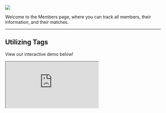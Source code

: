 ![](/images/Members.png)

Welcome to the Members page, where you can track all members, their information, and their matches. 

---

## **Utilizing Tags**

View our interactive demo below!

<iframe
  src="https://capture.navattic.com/cm19wmhk4000103l312w379kc?hideMobileAlert=true&scale=1"
  style={{ border: "none", width: "100%", height: "546px" }}
  allow="fullscreen" 
  id="navattic-embed"
/>
-----------------------------------------------------------

Within the Members page, you can create Tags to identify and group certain members of your community. 

<Steps>
  <Step title="Creating a Tag">
   For example, if you wanted to view all of the Founders in your community as a group by location, you could create Tags for "Founder", as well as all major cities in the US, as shown below.

    ![](/images/Members-Tag-Manager-Tags.png)

    > To create a Tag, navigate to “Tag Manager”, then click “+ Add Tag”, type in a Tag name, and click “Save”.
    > 
  </Step>
  <Step title="Using Tags">
    Once you’ve created a Tag, you can apply it to certain users by navigating to the “Users” tab at the top of the Tag Manager. From here,     you can hit the “+” next to any user and select the tag that you would like to apply.

    ![](/images/Members-Tag-Manager-Users.png) 
    
  </Step>
</Steps>

## **Utilizing Filters**

-----------------------------------------------------------

You can use the “Filters” tab to sort members by **Tags** and **Questions**.

<Tabs>
  <Tab title="Tags">
    For example, you could use the tags "Founder" and "New York" to search for founders in your community who live in New York.
    
    ![](/images/Members-Filters-Tags.png)
  </Tab>
  <Tab title="Questions">
    For instance, you could ask "How long have you been apart of the community?" and tailor the answer to a specific time frame to find individuals who are deeply involved in the community.

    ![](/images/Members-Filters-Questions.png)
  </Tab>
</Tabs>
---

---

## **Inviting Members**

View our interactive demo below!

<iframe 
src="https://introsai.navattic.com/dv3q0afo?hideMobileAlert=true&scale=1" 
  style={{ border: "none", width: "100%", height: "546px" }}
allow="fullscreen" 
id="navattic-embed"
/>
-----------------------------------------------------------

There are four main methods for adding new members to your community: uploading existing member data, sending direct invitations, using an Onboarding Form Link when no data is available, or integrating member data from another product.
<Steps>
  <Step title="Uploading Member Data">
  Before inviting members, it’s important to upload any existing 
  member data (such as emails and names) via CSV if you have it. This ensures that the platform has all necessary information for your members.

   <Accordion title="Access the Add Members Tab">
  Navigate to the "Add Members" tab and select the "Import Participants From CSV File" option.
 </Accordion>
 <Accordion title="Upload the CSV File">
   Choose the CSV file from your computer that contains the member data to upload it directly into the platform.
  </Accordion>
   <Accordion title="Map Data Types">
   > **Standard Fields:** Map each CSV column to the corresponding Intros Profiles data type (e.g., first/last name, email, phone number, etc.).
   
   > **Custom Fields:** Create custom free-text fields during the mapping process if your CSV contains data that doesn’t fit the standard fields. This allows you to capture specialized information that’s important to your community.
    </Accordion>
       <Accordion title="Preview and Confirm">
    Preview the profiles to ensure all the data is mapped and displayed correctly, including any custom fields.
  </Accordion>
   <Accordion title="Manage Uploaded Members">
    > **Activate Without Invitation:** You can upload members without sending an invitation. These members will be added to the Pending tab, where you can manually activate them by directly selecting individuals or "All" and then clicking "Activate Selected".
    
    > **Invite After Upload:** If you want to send out invitations after uploading, proceed to the next steps.
    <Tip>
    **Pro Tip:** When uploading via CSV, we would recommend to **ONLY** choose "Activate Without Invitation" to make the process as smooth as possible. 
</Tip>
  </Accordion>
  </Step>
 <Step title="Inviting Members via Email">
 After uploading member data, you can proceed with inviting members to join your community via email.

<Accordion title="Access the Add Members Tab">
  Navigate to the "Add Members" tab to start the invitation process.
</Accordion>
<Accordion title="Invite with Email">
  > Enter each member's email address individually, pressing enter after each one, or select multiple emails at a time to send a direct invitation.

 > You can also select "All" in the Pending tab and click "Invite Selected" instead.
</Accordion>
<Accordion title="Choose an Invitation Method">
   **Opt-in:**
  > Members must click "Join the Community!" in the invitation email to join. They will be directed to complete the onboarding form.
  
  >The platform automatically recognizes and skips over any information you’ve already collected, ensuring that members only provide new, unique details.

**Opt-out:**
  > Members are automatically added to the community and can access the Member Directory by clicking "Check out the Community!" in the invitation email.

  > Members can opt out at any time through their Member Profile, the Member Directory, or by clicking "Leave the Community" in the email invitation.
</Accordion>
  </Step>
 <Step title="Inviting Members through an Onboarding Link">

If you prefer a simple and direct approach, and you don’t have any member data, you can instead invite members by sharing an onboarding link. This method allows members to join the community by accessing the form directly, without needing to go through an email invitation process.

  <Accordion title="Customize the Onboarding Form">
  Before sending out the link, you can customize the onboarding form to best fit your community’s needs, which you can do in the [Member Profile](https://docs.intros.ai/getting-started/member-profile) and [Customization](https://docs.intros.ai/getting-started/customization) tabs.

  There are five different types of questions you can create to gather the most relevant information from your members:

  1. **Free Response:** Allows members to provide detailed answers in their own words.
  
  2. **Single Select:** Offers a list of options where members can choose only one response.
   
  3. **Multi Select:** Allows members to select multiple options from a list.
  
  4. **Custom Scale:** A Likert scale with custom values (e.g., "How many years of experience do you have?"). Custom scale questions must have 5 values.
   
  5. **Two Part Multi:** Give & take style questions consisting of two related questions that share a similar answer bank. For example, "Where could you use support?" and "How can you support others?"

   <Tip>
    **Pro Tip:** For matching purposes, using "Multi Select" questions allows our algorithm to better identify and weight responses, leading to more accurate and stronger matches compared to "Free Response" questions, where answers can be more varied and harder to assess.
</Tip>
    </Accordion>
    <Accordion title="Copy the Onboarding Form Link">
  > Navigate to the "Invite Members" tab.

  > Underneath the "Invite with Email and Import Participants From CSV File" options, you'll find the Onboarding Form Link.
  
  > Copy this link and share it with your members via iMessage, WhatsApp, Slack, or any other platform.
  </Accordion>
   <Accordion title="Preview the Onboarding Form">
  > Paste the link into a new browser tab to preview the member's onboarding experience.
  
  > This preview allows you to understand the flow from a member's perspective.
  </Accordion>
</Step>
 <Step title="Inviting Members through Zapier">
 If you want to automate the process of inviting members from other platforms like Circle, you can use Zapier to create a seamless integration. Though this method may require a bit more setup, it is definitely worth it. 

<Accordion title="Login to Zapier">
  **If you don’t already have a Zapier account:**
  > Sign up for a free account at [zapier.com](https://zapier.com/).
  
  > Follow the instructions to set up your account and familiarize yourself with the platform.
</Accordion>
<Accordion title="Set Up a New Zap">
  _A Zap is a workflow that connects two or more apps to automate tasks. In this case, you’ll connect Circle to Intros AI._

  **To create a new Zap:**
  > In the Zapier dashboard, you'll see a search bar under the question, "What would you like to automate?"

  > Type in "When a new member is added in Circle, create a member in Intros AI" to find relevant pre-built Zaps or to start building your own.

  > You can either click the purple "Try it" button next to a suggested Zap, or you can click "+ Create" in the top left hand corner of the screen to start from scratch.
</Accordion>
<Accordion title="Set Up the Trigger">
  > Once you’re inside the Zap builder, you’ll start by setting up a **Trigger**—this is what kicks off the automation.

> Choose **Circle** as the app, and for the trigger event, select **New Member Added** (or a similar option).

> Connect your Circle account by signing in and authenticating your credentials.
</Accordion>
<Accordion title="Set Up the Action">
> Next, you’ll need to set up the **Action** that Zapier should take whenever the Trigger happens.

> Choose **Intros AI** as the action app, and select an event like **Create Member**.

> Connect your Intros AI account in the same way you did for Circle.
</Accordion>
<Accordion title="Test Your Zap">
 > Once both the Trigger and Action are set up, Zapier will prompt you to run a test to ensure everything is working correctly.
 
 >This step is crucial for making sure new members added in Circle are automatically added to Intros AI.
</Accordion>
<Accordion title="Activate Your Zap">
  > After confirming that your test is successful, you can activate the Zap.
  
  > From now on, any new member added to Circle will automatically be created in Intros AI without manual intervention.
 </Accordion>
  </Step>
</Steps>

![](/images/Members-Upload-New-Members.png)

---

## **Viewing Members**

Additionally, you can toggle through different filters or use the search function to find specific members of your community. As shown below, you can sort members by **Active**, **Invited**, **Pending**, and **Inactive**.

![](/images/Members-Filters1.png)

---

<Tabs>
  <Tab title="Active Tab">
    In the "Active" tab, you will see all members who have accepted an invite.
  </Tab>
  <Tab title="Invited Tab">
    In the "Invited" tab, you will see all of the members that have been invited (through email or CSV).
    > Invites to **opt-in** would go to the Invited Tab.
    > 

    > Invites to **opt-out** would go to the Active Tab.
    > 

    You may also manually activate members if you'd like to speed up the process.

    > In order to do that, you can select each member individually or select the "All" button and then click "Activate Selected".
    > 
  </Tab>
 <Tab title="Pending Tab">
    In the "Pending" tab, you will see all of the members who have joined via an onboarding form (in the case that you have selected "I will manually approve them" seen in the General Settings) or been uploaded from a third party source (e.g. Zapier). 

    Members may be in the "Pending" tab for two reasons:

    > The member joined via the onboarding form and “I will manually approve them” was toggled on in the General Settings page.
    > 

    > You uploaded the members yourself.
    > 
    Things you can do in the "Pending" tab:

    > Activate a member (as previously discussed in the "Invited" tab section).
    > 

    > Delete a member (then they will be marked as inactive).
    > 
  </Tab>
 <Tab title="Inactive Tab">
    In the "Inactive" tab, you will see all of the members who are inactive. 
  </Tab>
</Tabs>

---
